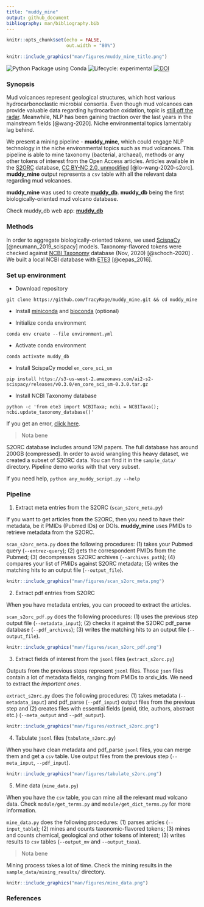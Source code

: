 ```yaml
---
title: "muddy_mine"
output: github_document
bibliography: man/bibliography.bib
---
```


```r
knitr::opts_chunk$set(echo = FALSE,
                      out.width = "80%")
```

```r
knitr::include_graphics("man/figures/muddy_mine_title.png")
```

<!-- badges: start -->
![Python Package using Conda](https://github.com/TracyRage/muddy_mine/workflows/Python%20Package%20using%20Conda/badge.svg)
![Lifecycle: experimental](https://img.shields.io/badge/lifecycle-experimental-orange.svg)
[![DOI](https://zenodo.org/badge/330344430.svg)](https://zenodo.org/badge/latestdoi/330344430)
<!-- badges: end -->

### Synopsis

Mud volcanoes represent geological structures, which host various 
hydrocarbonoclastic microbial consortia. Even though mud volcanoes can provide
valuable data regarding hydrocarbon oxidation, topic is [still off
the radar](https://pubmed.ncbi.nlm.nih.gov/?term=mud%5BTIAB%5D+AND+volcano%5BTIAB%5D).
Meanwhile, NLP has been gaining traction over the last years in the mainstream
fields [@wang-2020]. Niche environmental topics lamentably lag behind.

We present a mining pipeline - **muddy_mine**, which could engage NLP technology in the niche
environmental topics such as mud volcanoes. This pipeline is able to mine taxonomy
(bacterial, archaeal), methods or any other tokens of interest from the Open Access articles.
Articles available in the [S2ORC](https://github.com/allenai/s2orc/)
database, [CC BY-NC 2.0, unmodified](https://creativecommons.org/licenses/by-nc/2.0/)
[@lo-wang-2020-s2orc]. **muddy_mine** output represents a `csv` table with all the relevant
data regarding mud volcanoes. 

**muddy_mine** was used to create [**muddy_db**](https://github.com/TracyRage/muddy_db).
**muddy_db** being the first biologically-oriented mud volcano database.

Check muddy_db web app: [**muddy_db**](https://muddy-db.shinyapps.io/muddy_db/)

### Methods

In order to aggregate biologically-oriented tokens, we used
[ScispaCy](https://github.com/allenai/scispacy) [@neumann_2019_scispacy] models.
Taxonomy-flavored tokens were checked against 
[NCBI Taxonomy](ftp://ftp.ncbi.nlm.nih.gov/pub/taxonomy/) database (Nov, 2020) [@schoch-2020] . We built a local NCBI database with [ETE3](https://github.com/etetoolkit/ete) [@cepas_2016].

### Set up environment

* Download repository

`git clone https://github.com/TracyRage/muddy_mine.git && cd muddy_mine`

* Install [miniconda](https://docs.conda.io/en/latest/miniconda.html) and [bioconda](https://bioconda.github.io/user/install.html) (optional) 

* Initialize conda environment

`conda env create --file environment.yml`

* Activate conda environment

`conda activate muddy_db`

* Install ScispaCy model `en_core_sci_sm`

`pip install https://s3-us-west-2.amazonaws.com/ai2-s2-scispacy/releases/v0.3.0/en_core_sci_sm-0.3.0.tar.gz`

* Install NCBI Taxonomy database

`python -c 'from ete3 import NCBITaxa; ncbi = NCBITaxa(); ncbi.update_taxonomy_database()'`
 
 If you get an error, [click here](https://github.com/Prunoideae/MitoFlex/issues/2#issuecomment-682018016).

> Nota bene

S2ORC database includes around 12M papers. The full database has around 200GB (compressed).
In order to avoid wrangling this heavy dataset, we created a subset of S2ORC data. You can find it in the `sample_data/` directory. Pipeline demo works with that very subset.

If you need help, `python any_muddy_script.py --help`

### Pipeline

1. Extract meta entries from the S2ORC (`scan_s2orc_meta.py`)

If you want to get articles from the S2ORC, then you need to have their metadata, be it 
PMIDs (Pubmed IDs) or DOIs. **muddy_mine** uses PMIDs to retrieve metadata from the S2ORC.

`scan_s2orc_meta.py` does the following procedures: (1) takes your Pubmed query
(`--entrez-query`); (2) gets the correspondent PMIDs from the Pubmed; 
(3) decompresses S2ORC archives (`--archives_path`); (4) compares your list of PMIDs against S2ORC metadata; (5) writes the matching hits to an output file (`--output_file`).

```r
knitr::include_graphics("man/figures/scan_s2orc_meta.png")
```

2. Extract pdf entries from S2ORC

When you have metadata entries, you can proceed to extract the articles. 

 `scan_s2orc_pdf.py` does the following procedures: (1) uses the previous
step output file (`--metadata_input`); (2) checks it against the S2ORC pdf_parse database
(`--pdf_archives`); (3) writes the matching hits to an output file (`--output_file`).

```r
knitr::include_graphics("man/figures/scan_s2orc_pdf.png")
```

3. Extract fields of interest from the `jsonl` files (`extract_s2orc.py`)

Outputs from the previous steps represent `jsonl` files. Those `json` files contain a lot of
metadata fields, ranging from PMIDs to arxiv_ids. We need to extract the *important ones*.

`extract_s2orc.py` does the following procedures: (1) takes metadata (`--metadata_input`) and
pdf_parse (`--pdf_input`) output files from the previous step and (2) creates files with
essential fields (pmid, title, authors, abstract etc.) (`--meta_output` and `--pdf_output`).

```r
knitr::include_graphics("man/figures/extract_s2orc.png")
```

4. Tabulate `jsonl` files (`tabulate_s2orc.py`)

When you have clean metadata and pdf_parse `jsonl` files, you can merge them and get
a `csv` table. Use output files from the previous step (`--meta_input`, `--pdf_input`).

```r
knitr::include_graphics("man/figures/tabulate_s2orc.png")
```

5. Mine data (`mine_data.py`)

When you have the `csv` table, you can mine all the relevant mud volcano data.
Check `module/get_terms.py` and `module/get_dict_terms.py` for more information. 

`mine_data.py` does the following procedures: (1) parses articles (`--input_table`);
(2) mines and counts taxonomic-flavored tokens; (3) mines and counts chemical, geological and other tokens of
interest; (3) writes results to `csv` tables (`--output_mv` and `--output_taxa`).

> Nota bene

Mining process takes a lot of time. Check the mining results in the `sample_data/mining_results/` directory.

```r
knitr::include_graphics("man/figures/mine_data.png")
```


### References
